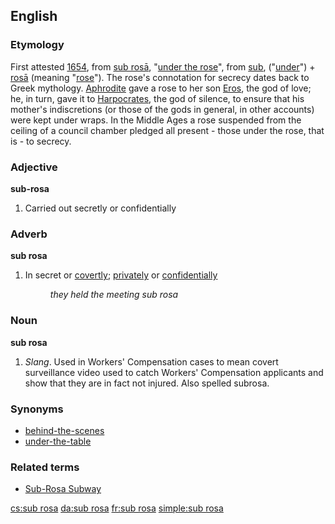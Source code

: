 {{wikipedia}}
==English==

===Etymology===
First attested [[w:1654|1654]], from {{L.}} [[sub rosa#Latin|sub rosā]], "[[under the rose]]", from [[sub]], ("[[under]]") + [[rosa#Latin|rosā]] (meaning "[[rose]]"). The rose's connotation for secrecy dates back to Greek mythology. [[Aphrodite]] gave a rose to her son [[Eros]], the god of love; he, in turn, gave it to [[Harpocrates]], the god of silence, to ensure that his mother's indiscretions (or those of the gods in general, in other accounts) were kept under wraps. In the Middle Ages a rose suspended from the ceiling of a council chamber pledged all present - those under the rose, that is - to secrecy.

===Adjective===
'''sub-rosa'''

#Carried out secretly or confidentially

===Adverb===
'''sub rosa'''

#In secret or [[covertly]]; [[privately]] or [[confidentially]]
#: ''they held the meeting sub rosa''

===Noun===
'''sub rosa''' 
#''Slang''.  Used in Workers' Compensation cases to mean covert surveillance video used to catch Workers' Compensation applicants and show that they are in fact not injured.  Also spelled subrosa.

===Synonyms===
*[[behind-the-scenes]]
*[[under-the-table]]

===Related terms===
*[[Sub-Rosa Subway]]

[[cs:sub rosa]]
[[da:sub rosa]]
[[fr:sub rosa]]
[[simple:sub rosa]]
